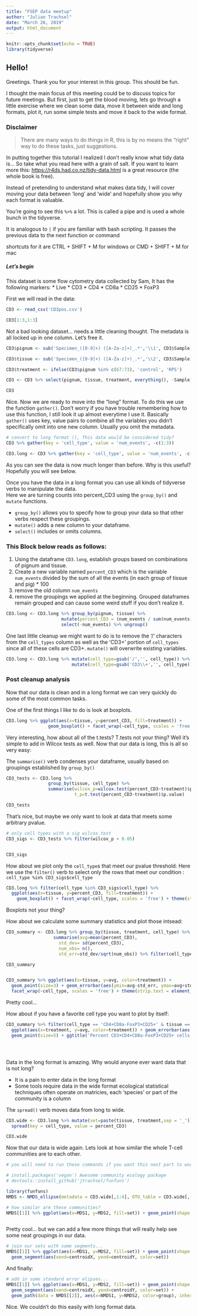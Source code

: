 ```yaml
---
title: "FSEP data meetup"
author: "Julian Trachsel"
date: "March 26, 2019"
output: html_document
---
```


```r
knitr::opts_chunk$set(echo = TRUE)
library(tidyverse)
```

## Hello!

Greetings.  Thank you for your interest in this group.  This should be fun. 

I thought the main focus of this meeting could be to discuss topics for future meetings.  But first, just to get the blood moving, 
lets go through a little exercise where we clean some data, move it between wide and long formats, plot it, run some simple tests and move it back to the wide format.

### Disclaimer 

> There are many ways to do things in R, this is by no means the "right" way to do these tasks, just suggestions.


In putting together this tutorial I realized I don't really know what tidy data is...
So take what you read here with a grain of salt.  If you want to learn more this: <https://r4ds.had.co.nz/tidy-data.html> is a great resource (the whole book is free).

Instead of pretending to understand what makes data tidy, I will cover moving your data between 'long' and 'wide' and hopefully show you why each format is valuable. 


You're going to see this ` %>% ` a lot.  This is called a pipe and is used a whole bunch in the tidyverse.  

It is analogous to `|` if you are familiar with bash scripting. It passes the previous data to the next function or command

shortcuts for it are CTRL + SHIFT + M for windows or CMD + SHIFT + M for mac


##### Let's begin

This dataset is some flow cytometry data collected by Sam, It has the following markers: 
 * Live\Dead 
 * CD3 
 * CD4 
 * CD8a 
 * CD25 
 * FoxP3


First we will read in the data: 

```r
CD3 <- read_csv('CD3pos.csv')

CD3[1:3,1:3]

```



Not a bad looking dataset... needs a little cleaning thought.  The metadata is all locked up in one column.  Let's free it. 

```r
CD3$pignum <- sub('Specimen_([0-9]+) ([A-Za-z]+)_.*','\\1', CD3$Sample)  # some regular expressions to extract metadata from sample names

CD3$tissue <- sub('Specimen_([0-9]+) ([A-Za-z]+)_.*','\\2', CD3$Sample)

CD3$treatment <- ifelse(CD3$pignum %in% c(67:73), 'control', 'RPS')      # adding in treatment groups...

CD3 <- CD3 %>% select(pignum, tissue, treatment, everything(), -Sample)  # ordering the dataframe so metadata is first, also dropping "Sample" column

CD3
```

Nice.  Now we are ready to move into the "long" format.  To do this we use the function `gather()`.  Don't worry if you have trouble
remembering how to use this function, I still look it up almost everytime I use it.  Basically `gather()` uses key, value pairs to combine all the variables you didn't specifically omit into one new column.  Usually you omit the metadata.  

```r

# convert to long format (), This data would be considered tidy?
CD3 %>% gather(key = 'cell_type', value = 'num_events', -c(1:3))

CD3.long <- CD3 %>% gather(key = 'cell_type', value = 'num_events', -c(1:3))

```

As you can see the data is now much longer than before.  Why is this useful?  Hopefully you will see below.

Once you have the data in a long format you can use all kinds of tidyverse verbs to manipulate the data.  
Here we are turning counts into percent_CD3 using the `group_by()` and `mutate` functions.  
  
 * `group_by()` allows you to specify how to group your data so that other verbs respect these groupings.  
 * `mutate()` adds a new column to your dataframe.  
 * `select()` includes or omits columns.  

### This Block below reads as follows:  

1) Using the dataframe `CD3.long`, establish groups based on combinations of pignum and tissue. 
2) Create a new variable named `percent_CD3` which is the variable `num_events` divided by the sum of all the events (in each group of tissue and pig) * 100
3) remove the old column `num_events` 
4) remove the groupings we applied at the beginning.  Grouped dataframes remain grouped and can cause some weird stuff if you don't realize it.  

```r

CD3.long <- CD3.long %>% group_by(pignum, tissue) %>%
                     mutate(percent_CD3 = (num_events / sum(num_events)) * 100) %>%
                     select(-num_events) %>% ungroup()
```

One last little cleanup we might want to do is to remove the '/' characters from the `cell_types` column as well as the 'CD3+' portion of `cell_types` since all of these cells are CD3+.  `mutate()` will overwrite existing variables.  


```r
CD3.long <- CD3.long %>% mutate(cell_type=gsub('/','', cell_type)) %>% 
                         mutate(cell_type=gsub('CD3\\+','', cell_type))

```
### Post cleanup analysis

Now that our data is clean and in a long format we can very quickly do some of the most common tasks.  

One of the first things I like to do is look at boxplots. 

```r
CD3.long %>% ggplot(aes(x=tissue, y=percent_CD3, fill=treatment)) +
                geom_boxplot() + facet_wrap(~cell_type, scales = 'free') + theme(strip.text = element_text(size=6))
```



Very interesting, how about all of the t.tests? T.tests not your thing?  Well it's simple to add in Wilcox tests as well.
Now that our data is long, this is all so very easy:

The `summarise()` verb condenses your dataframe, usually based on groupings established by `group_by()`

```r

CD3_tests <- CD3.long %>% 
                group_by(tissue, cell_type) %>%
                summarise(wilcox_p=wilcox.test(percent_CD3~treatment)$p.value, 
                          t_p=t.test(percent_CD3~treatment)$p.value)

CD3_tests
```



That's nice, but maybe we only want to look at data that meets some arbitrary pvalue.  

```r


# only cell types with a sig wilcox.test
CD3_sigs <- CD3_tests %>% filter(wilcox_p < 0.05)


CD3_sigs


```

How about we plot only the `cell_type`s that meet our pvalue threshold: 
Here we use the `filter()` verb to select only the rows that meet our condition : `cell_type %in% CD3_sigs$cell_type`

```r

CD3.long %>% filter(cell_type %in% CD3_sigs$cell_type) %>%
  ggplot(aes(x=tissue, y=percent_CD3, fill=treatment)) +
    geom_boxplot() + facet_wrap(~cell_type, scales = 'free') + theme(strip.text = element_text(size=6))


```


Boxplots not your thing?  
  
How about we calculate some summary statistics and plot those intsead: 



```r

CD3_summary <- CD3.long %>% group_by(tissue, treatment, cell_type) %>% 
                  summarise(avg=mean(percent_CD3), 
                    std_dev= sd(percent_CD3), 
                    num_obs= n(), 
                    std_err=std_dev/sqrt(num_obs)) %>% filter(cell_type %in% CD3_sigs$cell_type)

CD3_summary


CD3_summary %>% ggplot(aes(x=tissue, y=avg, color=treatment)) +
  geom_point(size=3) + geom_errorbar(aes(ymin=avg-std_err, ymax=avg+std_err), width=.2) + 
  facet_wrap(~cell_type, scales = 'free') + theme(strip.text = element_text(size=6))


```


Pretty cool... 

How about if you have a favorite cell type you want to plot by itself:

```r

CD3_summary %>% filter(cell_type == 'CD4+CD8a-FoxP3+CD25+' & tissue == 'cec') %>% 
  ggplot(aes(x=treatment, y=avg, color=treatment)) + geom_errorbar(aes(ymin=avg-std_err, ymax= avg+std_err), width=0.2) +
  geom_point(size=5) + ggtitle('Percent CD3+CD4+CD8a-FoxP3+CD25+ cells') + ylab('Percent CD3+ cells')





```


Data in the long format is amazing.  Why would anyone ever want data that is not long?  

 * It is a pain to enter data in the long format
 * Some tools require data in the wide format
     ecological statistical techniques often operate on matricies, each 'species' or part of the community is a column
  
The `spread()` verb moves data from long to wide.


```r

CD3.wide <- CD3.long %>% mutate(set=paste(tissue, treatment,sep = '_')) %>% 
  spread(key = cell_type, value = percent_CD3)

CD3.wide
```

Now that our data is wide again. Lets look at how similar the whole T-cell communities are to each other. 

```r
# you will need to run these commands if you want this next part to work: 

# install.packages('vegan') Awesome community ecology package
# devtools::install_github('jtrachsel/funfuns') 

library(funfuns)
NMDS <- NMDS_ellipse(metadata = CD3.wide[,1:4], OTU_table = CD3.wide[,-c(1:4)],grouping_set = 'set')

# how similar are these communities?
NMDS[[1]] %>% ggplot(aes(x=MDS1, y=MDS2, fill=set)) + geom_point(shape =21, size=2)



```

Pretty cool... but we can add a few more things that will really help see some neat groupings in our data.


```r

# join our sets with some segments...
NMDS[[1]] %>% ggplot(aes(x=MDS1, y=MDS2, fill=set)) + geom_point(shape =21, size=2) +
  geom_segment(aes(xend=centroidX, yend=centroidY, color=set))

```


And finally: 
```r
# add in some standard error elipses...
NMDS[[1]] %>% ggplot(aes(x=MDS1, y=MDS2, fill=set)) + geom_point(shape =21, size=2) +
  geom_segment(aes(xend=centroidX, yend=centroidY, color=set)) +
  geom_path(data = NMDS[[2]], aes(x=NMDS1, y=NMDS2, color=group), inherit.aes = FALSE)
```

Nice.  We couldn't do this easily with long format data.
